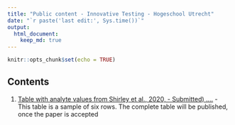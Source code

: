 ```yaml
---
title: "Public content - Innovative Testing - Hogeschool Utrecht"
date: "`r paste('last edit:', Sys.time())`" 
output: 
  html_document: 
    keep_md: true
---
```


```r
knitr::opts_chunk$set(echo = TRUE)
```

## Contents

 1. [Table with analyte values from Shirley et al., 2020, - Submitted) ....](https://uashogeschoolutrecht.github.io/kinetics_tables.html) - This table is a sample of six rows. The complete table will be published, once the paper is accepted